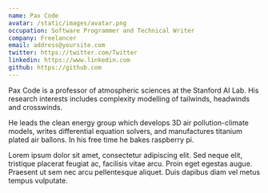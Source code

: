 ```yaml
---
name: Pax Code
avatar: /static/images/avatar.png
occupation: Software Programmer and Technical Writer
company: Freelancer
email: address@yoursite.com
twitter: https://twitter.com/Twitter
linkedin: https://www.linkedin.com
github: https://github.com
---
```


Pax Code is a professor of atmospheric sciences at the Stanford AI Lab. His research interests includes complexity modelling of tailwinds, headwinds and crosswinds.

He leads the clean energy group which develops 3D air pollution-climate models, writes differential equation solvers, and manufactures titanium plated air ballons. In his free time he bakes raspberry pi.

Lorem ipsum dolor sit amet, consectetur adipiscing elit. Sed neque elit, tristique placerat feugiat ac, facilisis vitae arcu. Proin eget egestas augue. Praesent ut sem nec arcu pellentesque aliquet. Duis dapibus diam vel metus tempus vulputate.
